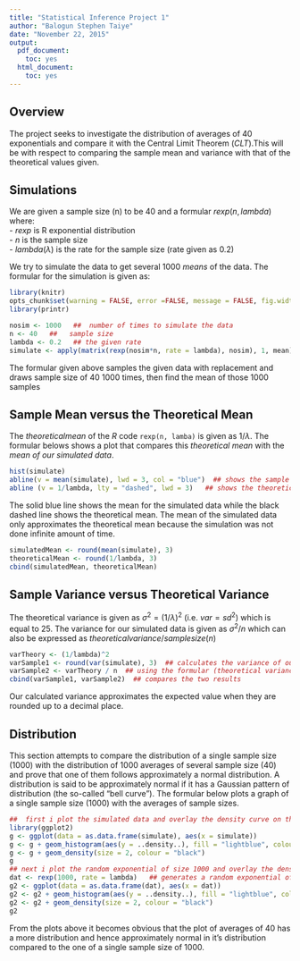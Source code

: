 ```yaml
---
title: "Statistical Inference Project 1"
author: "Balogun Stephen Taiye"
date: "November 22, 2015"
output:
  pdf_document:
    toc: yes
  html_document:
    toc: yes
---
```


## Overview
 The project seeks to investigate the distribution of averages of 40 exponentials
and compare it with the Central Limit Theorem (*CLT*).This will be with respect to comparing the sample mean and variance with that of the theoretical values given.

## Simulations
We are given a sample size (n) to be 40 and a formular $rexp(n, lambda)$ where:  
        - $rexp$ is R exponential distribution  
        - $n$ is the sample size  
        - $lambda (\lambda)$ is the rate for the sample size (rate given as 0.2)
 
We try to simulate the data to get several 1000 *means* of the data. The formular for the simulation is given as: 
        
```r
library(knitr)
opts_chunk$set(warning = FALSE, error =FALSE, message = FALSE, fig.width = 4, fig.height = 4)
library(printr)
```


```r
nosim <- 1000   ##  number of times to simulate the data
n <- 40   ##   sample size
lambda <- 0.2   ## the given rate
simulate <- apply(matrix(rexp(nosim*n, rate = lambda), nosim), 1, mean)
```
The formular given above samples the given data with replacement and draws 
sample size of 40 1000 times, then find the mean of those 1000 samples

## Sample Mean versus the Theoretical Mean
 
The $theoretical mean$ of the *R* code `rexp(n, lamba)` is given as $1/\lambda$.
The formular belows shows a plot that compares this *theoretical mean* with the 
*mean of our simulated data*.

```r
hist(simulate)
abline(v = mean(simulate), lwd = 3, col = "blue")  ## shows the sample mean
abline (v = 1/lambda, lty = "dashed", lwd = 3)   ## shows the theoretical mean on the same plot
```

The solid blue line shows the mean for the simulated data while the black dashed line shows the theoretical mean. The mean of the simulated data only approximates the theoretical mean because the simulation was not done infinite amount of time.


```r
simulatedMean <- round(mean(simulate), 3)
theoreticalMean <- round(1/lambda, 3)
cbind(simulatedMean, theoreticalMean)
```

##  Sample Variance versus Theoretical Variance

The theoretical variance is given as $\sigma^2 = (1/ \lambda)^2$ (i.e. $var = sd^2$) which is equal to 25. The variance for our simulated data is given as $\sigma^2 / n$ which can also be expressed as $theoretical variance / sample size (n)$

```r
varTheory <- (1/lambda)^2
varSample1 <- round(var(simulate), 3)  ## calculates the variance of our   simulated data
varSample2 <- varTheory / n  ## using the formular (theoretical variance / sample size)
cbind(varSample1, varSample2)  ## compares the two results
```

Our calculated variance approximates the expected value when they are rounded up to a decimal place.

##  Distribution

This section attempts to compare the distribution of a single sample size (1000) with the distribution of 1000 averages of several sample size (40) and prove that one of them follows approximately a normal distribution. A distribution is said to be approximately normal if it has a Gaussian pattern of distribution (the so-called "bell curve").
The formular below plots a graph of a single sample size (1000) with the averages of sample sizes.

```r
##  first i plot the simulated data and overlay the density curve on the histogram
library(ggplot2)
g <- ggplot(data = as.data.frame(simulate), aes(x = simulate))
g <- g + geom_histogram(aes(y = ..density..), fill = "lightblue", colour = "black")
g <- g + geom_density(size = 2, colour = "black")  
g
## next i plot the random exponential of size 1000 and overlay the density curve on the histogram too
dat <- rexp(1000, rate = lambda)   ## generates a random exponential of size 1000
g2 <- ggplot(data = as.data.frame(dat), aes(x = dat))
g2 <- g2 + geom_histogram(aes(y = ..density..), fill = "lightblue", colour = "black")
g2 <- g2 + geom_density(size = 2, colour = "black")
g2
```

From the plots above it becomes obvious that the plot of averages of 40 has a more distribution and hence approximately normal in it's distribution compared to the one of a single sample size of 1000.
